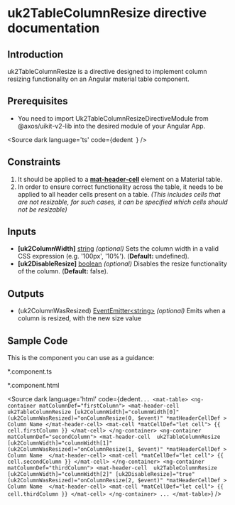 
# uk2TableColumnResize directive documentation

## Introduction
<p> uk2TableColumnResize is a directive designed to implement column resizing functionality on an Angular material table component. </p>

## Prerequisites
- You need to import Uk2TableColumnResizeDirectiveModule from @axos/uikit-v2-lib into the desired module of your Angular App.

<Source
    dark
    language='ts'
    code={dedent`
  `}
  />

## Constraints
<ol>
  <li>
    It should be applied to a <strong> <a href='https://v15.material.angular.io/components/table/api#MatHeaderCell' target='_blank'>mat-header-cell</a></strong> element on a Material table.
  </li>
  <li>In order to ensure correct functionality across the table, it needs to be applied to all header cells present on a table. <i>(This includes cells that are not resizable, for such cases, it can be specified which cells should not be resizable)</i></li>
</ol>

## Inputs

<ul>
  <li><strong>[uk2ColumnWidth]</strong> <u>string</u> <i>(optional)</i> Sets the column width in a valid CSS expression (e.g. '100px', '10%'). (<strong>Default:</strong> undefined).</li>
  <li><strong>[uk2DisableResize]</strong> <u>boolean</u> <i>(optional)</i> Disables the resize functionality of the column. (<strong>Default:</strong> false).</li>
</ul>

## Outputs

<ul>
  <li>(uk2ColumnWasResized) <u>EventEmitter&lt;string&gt;</u> <i>(optional)</i> Emits when a column is resized, with the new size value</li>
</ul>

## Sample Code
<p>This is the component you can use as a guidance:</p>

<p>*.component.ts</p>
<Source
  dark
  language="ts"
  code={dedent`
    @Component({
      ...
    })
    export class TableResizeColumnsReference {
      ...
      columnWidth = ['200px','50%', '100px'];
      \r
      onColumnResize(columnIndex: number, newSize: string) {
        console.log('Column '+columnIndex+' was resized', newSize );
        ...
      }
      \r
      onColumnReset(columnIndex: number){
        console.log('Column '+columnIndex+' size was reset' );
      };
    }
  `}
/>

<p>*.component.html</p>

<Source
  dark
  language='html'
  code={dedent`
    ...
    <mat-table>
      <ng-container matColumnDef="firstColumn">
        <mat-header-cell
          uk2TableColumnResize
          [uk2ColumnWidth]="columnWidth[0]"
          (uk2ColumnWasResized)="onColumnResize(0, $event)"
          *matHeaderCellDef
        >
          Column Name
        </mat-header-cell>
        <mat-cell *matCellDef="let cell"> {{ cell.firstColumn }} </mat-cell>
      </ng-container>
      <ng-container matColumnDef="secondColumn">
        <mat-header-cell 
          uk2TableColumnResize 
          [uk2ColumnWidth]="columnWidth[1]"
          (uk2ColumnWasResized)="onColumnResize(1, $event)"
          *matHeaderCellDef
        > 
          Column Name 
          </mat-header-cell>
        <mat-cell *matCellDef="let cell"> {{ cell.secondColumn }} </mat-cell>
      </ng-container>
      <ng-container matColumnDef="thirdColumn">
        <mat-header-cell 
          uk2TableColumnResize  
          [uk2ColumnWidth]="columnWidth[2]"
          [uk2DisableResize]="true"
          (uk2ColumnWasResized)="onColumnResize(2, $event)"
          *matHeaderCellDef
        > 
          Column Name 
        </mat-header-cell>
        <mat-cell *matCellDef="let cell"> {{ cell.thirdColumn }} </mat-cell>
      </ng-container>
      ...
    </mat-table>
  `}
/>
